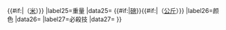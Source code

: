 {{infobox
|above={{{name}}}
|image={{{image|}}}
|header1=基本資料
|label2=日文名稱
|data2={{{japanname|}}}
|label3=英文名稱
|data3={{{engname|}}}
|labe4=其他譯名
|data4={{{othername|}}}
|label5=拍檔
|data5={{{partner|}}}
|label6=出現於
|data6={{{appears|}}}
|label7=等級
|data7={{{level|}}}
|label8=進化自
|data8={{{digivolve_from|}}}
|label9=可進化成
|data9={{{digivolve_to|}}}
|label10=合體進化自
|data10={{{DNA_digivolve_from|}}}
|label11=可合體進化成
|data11={{{DNA_digivolve_to|}}}
|label12=装甲進化自
|data12={{{armor_digivolve_from|}}}
|label13=可装甲進化成
|data13={{{armor_digivolve_to|}}}
|label14=矩陣進化自
|data14={{{matrix_evolution_from|}}}
|label15=可矩陣進化成
|data15={{{matrix_evolution_to|}}}
|label16=鬥魂進化自
|data16={{{spirit_digivolve_from|}}}
|label17=可鬥魂進化成
|data17={{{spirit_digivolve_to|}}}
|label18=合體自
|data18={{{digi-xros_from|}}}
|label19=可合體成
|data19={{{digi-xros_to|}}}
|label20=其他形態
|data20={{{other_form|}}}
|header21=詳細資料
|label22=屬性
|data22={{{attribute|}}}
|label23=類型
|data23={{{type|}}}
|label24=高度
|data24= {{#if:{{{height|}}}|{{{height}}}}}{{#if:{{{metricheight|}}}|（{{{metricheight}}}[[米 (单位)|米]]）}}
|label25=重量
|data25= {{#if:{{{weight|}}}|{{{weight}}}[[磅]]}}{{#if:{{{metricweight|}}}|（{{{metricweight}}}[[千克|公斤]]）}}
|label26=颜色
|data26={{{color|}}}
|label27=必殺技
|data27={{{sigattack|}}}
}}<noinclude>
{{documentation}}
[[Category:虚构人物信息框模板|{{PAGENAME}}]]
</noinclude>